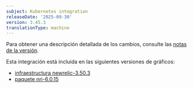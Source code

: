 ```yaml
---
subject: Kubernetes integration
releaseDate: '2025-09-30'
version: 3.45.3
translationType: machine
---
```


Para obtener una descripción detallada de los cambios, consulte las [notas de la versión](https://github.com/newrelic/nri-kubernetes/releases/tag/v3.45.3).

Esta integración está incluida en las siguientes versiones de gráficos:

* [infraestructura newrelic-3.50.3](https://github.com/newrelic/nri-kubernetes/releases/tag/newrelic-infrastructure-3.50.3)
* [paquete nri-6.0.15](https://github.com/newrelic/helm-charts/releases/tag/nri-bundle-6.0.15)